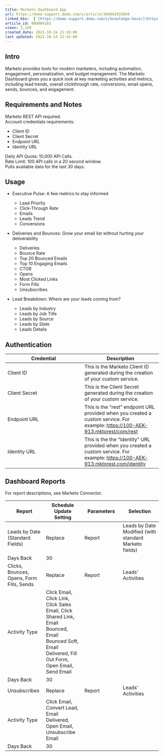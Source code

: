 ```yaml
---
title: Marketo Dashboard App
url: https://domo-support.domo.com/s/article/360042933894
linked_kbs:  ['[https://domo-support.domo.com/s/knowledge-base/](https://domo-support.domo.com/s/knowledge-base/)', '[https://domo-support.domo.com/s/](https://domo-support.domo.com/s/)', '[https://domo-support.domo.com/s/topic/0TO5w000000ZampGAC](https://domo-support.domo.com/s/topic/0TO5w000000ZampGAC)', '[https://domo-support.domo.com/s/topic/0TO5w000000Zan9GAC](https://domo-support.domo.com/s/topic/0TO5w000000Zan9GAC)', '[https://domo-support.domo.com/s/article/360042933894](https://domo-support.domo.com/s/article/360042933894)', '[https://domo-support.domo.com/s/topic/0TO5w000000Zan9GAC/available-apps](https://domo-support.domo.com/s/topic/0TO5w000000Zan9GAC/available-apps)', '[https://domo-support.domo.com/s/article/360043429933](https://domo-support.domo.com/s/article/360043429933)', '[https://domo-support.domo.com/s/article/360043429953](https://domo-support.domo.com/s/article/360043429953)', '[https://domo-support.domo.com/s/article/360042925494](https://domo-support.domo.com/s/article/360042925494)', '[https://domo-support.domo.com/s/article/360043429913](https://domo-support.domo.com/s/article/360043429913)', '[https://domo-support.domo.com/s/article/4408174643607](https://domo-support.domo.com/s/article/4408174643607)', '[https://domo-support.domo.com/s/login/](https://domo-support.domo.com/s/login/)']
article_id: 000004183
views: 2,158
created_date: 2022-10-24 21:26:00
last updated: 2022-10-24 22:42:00
---
```




Intro
-----


Marketo provides tools for modern marketers, including automation, engagement, personalization, and budget management. The Marketo Dashboard gives you a quick look at key marketing activities and metrics, including lead trends, overall clickthrough rate, conversions, email opens, sends, bounces, and engagement.


Requirements and Notes
----------------------


Marketo REST API required.  
Account credentials requirements:


* Client ID
* Client Secret
* Endpoint URL
* Identity URL


Daily API Quota: 10,000 API Calls.  
Rate Limit: 100 API calls in a 20 second window.  
Pulls available data for the last 30 days.


Usage
-----


* Executive Pulse: A few metrics to stay informed


	+ Lead Priority
	+ Click-Through Rate
	+ Emails
	+ Leads Trend
	+ Conversions
* Deliveries and Bounces: Grow your email list without hurting your deliverability


	+ Deliveries
	+ Bounce Rate
	+ Top 20 Bounced Emails
	+ Top 10 Engaging Emails
	+ CTOR
	+ Opens
	+ Most Clicked Links
	+ Form Fills
	+ Unsubscribes
* Lead Breakdown: Where are your leads coming from?


	+ Leads by Industry
	+ Leads by Job Title
	+ Leads by Source
	+ Leads by State
	+ Leads Details


Authentication
--------------




| Credential | Description |
| --- | --- |
| Client ID | This is the Marketo Client ID generated during the creation of your custom service. |
| Client Secret | This is the Client Secret generated during the creation of your custom service. |
| Endpoint URL | This is the "rest" endpoint URL provided when you created a custom service. For example: [https://100-AEK-913.mktorest/com/rest](https://100-AEK-913.mktorest/com/rest "https://100-AEK-913.mktorest/com/rest") |
| Identity URL | This is the the "identity" URL provided when you created a custom service. For example: [https://100-AEK-913.mktorest.com/identity](https://100-AEK-913.mktorest.com/identity "https://100-AEK-913.mktorest.com/identity") |


Dashboard Reports
-----------------


For report descriptions, see Marketo Connector.




| Report | Schedule Update Setting | Parameters | Selection |
| --- | --- | --- | --- |
| Leads by Date (Standard Fields) | Replace | Report | Leads by Date Modified (with standard Marketo fields) |
| Days Back | 30 |
| Clicks, Bounces, Opens, Form Fills, Sends | Replace | Report | Leads’ Activities |
| Activity Type | Click Email, Click Link, Click Sales Email, Click Shared Link, Email Bounced, Email Bounced Soft, Email Delivered, Fill Out Form, Open Email, Send Email |
| Days Back | 30 |
| Unsubscribes | Replace | Report | Leads’ Activities |
| Activity Type | Click Email, Convert Lead, Email Delivered, Open Email, Unsubscribe Email |
| Days Back | 30 |


